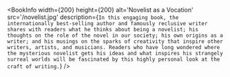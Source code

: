 
<BookInfo
  width={200}
  height={200}
  alt='Novelist as a Vocation'
  src='/novelist.jpg'
  description={`In this engaging book, the internationally best-selling author and famously reclusive writer shares with readers what he thinks about being a novelist; his thoughts on the role of the novel in our society; his own origins as a writer; and his musings on the sparks of creativity that inspire other writers, artists, and musicians. Readers who have long wondered where the mysterious novelist gets his ideas and what inspires his strangely surreal worlds will be fascinated by this highly personal look at the craft of writing.`}
/>
